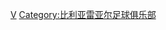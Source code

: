 {{Catnav|頁面分類|...|西班牙體育|西班牙足球|效力西班牙球會的球員}}
{{Catnav|頁面分類|...|各國足球|西班牙足球|效力西班牙球會的球員}}
{{Commonscat|Players of Villarreal CF}}

[[Category:效力西班牙球會的球員|V]]
[[Category:比利亚雷亚尔足球俱乐部|Category:比利亚雷亚尔足球俱乐部]]